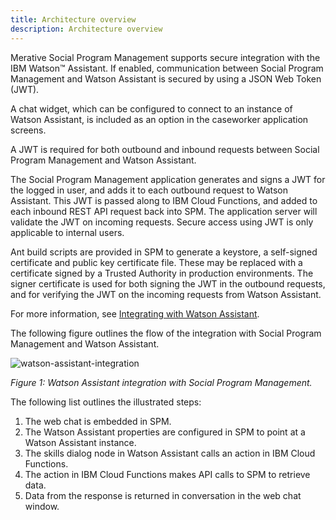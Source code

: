 ```yaml
---
title: Architecture overview
description: Architecture overview
--- 
```


Merative Social Program Management supports secure integration with the IBM Watson™ Assistant. If enabled, communication between Social Program Management and Watson Assistant is secured by using a JSON Web Token (JWT).

A chat widget, which can be configured to connect to an instance of Watson Assistant, is included as an option in the caseworker application screens.

A JWT is required for both outbound and inbound requests between Social Program Management and Watson Assistant.

The Social Program Management application generates and signs a JWT for the logged in user, and adds it to each outbound request to Watson Assistant.
This JWT is passed along to IBM Cloud Functions, and added to each inbound REST API request back into SPM. The application server will validate the JWT on incoming requests. Secure access using JWT is only applicable to internal users.

Ant build scripts are provided in SPM to generate a keystore, a self-signed certificate and public key certificate file.
These may be replaced with a certificate signed by a Trusted Authority in production environments.
The signer certificate is used for both signing the JWT in the outbound requests, and for verifying the JWT on the incoming requests from Watson Assistant.

For more information, see [Integrating with Watson Assistant](https:www.ibm.com/docs/spm/8.0.0?topic=applications-integrating-watson-assistant).

The following figure outlines the flow of the integration with Social Program Management and Watson Assistant.  

![watson-assistant-integration](../../images/watson-assistant-integration.png)

<Caption fullWidth>

*Figure 1: Watson Assistant integration with Social Program Management.*

</Caption>

The following list outlines the illustrated steps:

1. The web chat is embedded in SPM.
2. The Watson Assistant properties are configured in SPM to point at a Watson Assistant instance.
3. The skills dialog node in Watson Assistant calls an action in IBM Cloud Functions.
4. The action in IBM Cloud Functions makes API calls to SPM to retrieve data.
5. Data from the response is returned in conversation in the web chat window.
